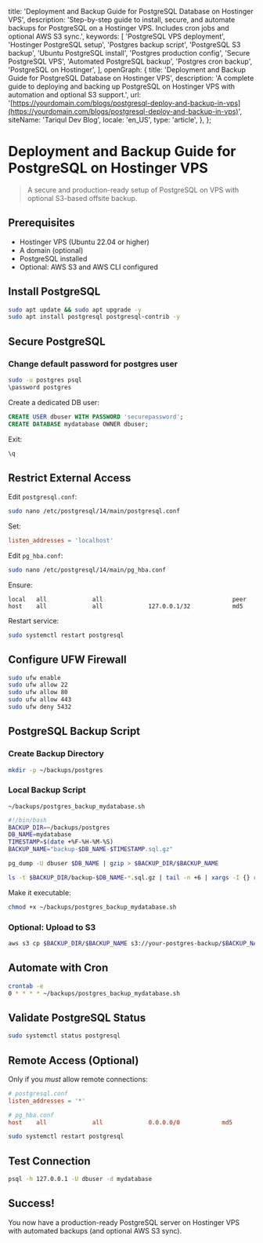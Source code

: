   title: 'Deployment and Backup Guide for PostgreSQL Database on Hostinger VPS',
  description: 'Step-by-step guide to install, secure, and automate backups for PostgreSQL on a Hostinger VPS. Includes cron jobs and optional AWS S3 sync.',
  keywords: [
    'PostgreSQL VPS deployment',
    'Hostinger PostgreSQL setup',
    'Postgres backup script',
    'PostgreSQL S3 backup',
    'Ubuntu PostgreSQL install',
    'Postgres production config',
    'Secure PostgreSQL VPS',
    'Automated PostgreSQL backup',
    'Postgres cron backup',
    'PostgreSQL on Hostinger',
  ],
  openGraph: {
    title: 'Deployment and Backup Guide for PostgreSQL Database on Hostinger VPS',
    description: 'A complete guide to deploying and backing up PostgreSQL on Hostinger VPS with automation and optional S3 support.',
    url: '[https://yourdomain.com/blogs/postgresql-deploy-and-backup-in-vps](https://yourdomain.com/blogs/postgresql-deploy-and-backup-in-vps)',
    siteName: 'Tariqul Dev Blog',
    locale: 'en_US',
    type: 'article',
  },
};

# Deployment and Backup Guide for PostgreSQL on Hostinger VPS

> A secure and production-ready setup of PostgreSQL on VPS with optional S3-based offsite backup.

## Prerequisites

- Hostinger VPS (Ubuntu 22.04 or higher)
- A domain (optional)
- PostgreSQL installed
- Optional: AWS S3 and AWS CLI configured

## Install PostgreSQL

```bash
sudo apt update && sudo apt upgrade -y
sudo apt install postgresql postgresql-contrib -y
```

## Secure PostgreSQL

### Change default password for postgres user

```bash
sudo -u postgres psql
\password postgres
```

Create a dedicated DB user:

```sql
CREATE USER dbuser WITH PASSWORD 'securepassword';
CREATE DATABASE mydatabase OWNER dbuser;
```

Exit:

```sql
\q
```

## Restrict External Access

Edit `postgresql.conf`:

```bash
sudo nano /etc/postgresql/14/main/postgresql.conf
```

Set:

```conf
listen_addresses = 'localhost'
```

Edit `pg_hba.conf`:

```bash
sudo nano /etc/postgresql/14/main/pg_hba.conf
```

Ensure:

```
local   all             all                                     peer
host    all             all             127.0.0.1/32            md5
```

Restart service:

```bash
sudo systemctl restart postgresql
```

## Configure UFW Firewall

```bash
sudo ufw enable
sudo ufw allow 22
sudo ufw allow 80
sudo ufw allow 443
sudo ufw deny 5432
```

## PostgreSQL Backup Script

### Create Backup Directory

```bash
mkdir -p ~/backups/postgres
```

### Local Backup Script

`~/backups/postgres_backup_mydatabase.sh`

```bash
#!/bin/bash
BACKUP_DIR=~/backups/postgres
DB_NAME=mydatabase
TIMESTAMP=$(date +%F-%H-%M-%S)
BACKUP_NAME="backup-$DB_NAME-$TIMESTAMP.sql.gz"

pg_dump -U dbuser $DB_NAME | gzip > $BACKUP_DIR/$BACKUP_NAME

ls -t $BACKUP_DIR/backup-$DB_NAME-*.sql.gz | tail -n +6 | xargs -I {} rm {}
```

Make it executable:

```bash
chmod +x ~/backups/postgres_backup_mydatabase.sh
```

### Optional: Upload to S3

```bash
aws s3 cp $BACKUP_DIR/$BACKUP_NAME s3://your-postgres-backup/$BACKUP_NAME
```

## Automate with Cron

```bash
crontab -e
0 * * * * ~/backups/postgres_backup_mydatabase.sh
```

## Validate PostgreSQL Status

```bash
sudo systemctl status postgresql
```

## Remote Access (Optional)

Only if you _must_ allow remote connections:

```conf
# postgresql.conf
listen_addresses = '*'

# pg_hba.conf
host    all             all             0.0.0.0/0            md5
```

```bash
sudo systemctl restart postgresql
```

## Test Connection

```bash
psql -h 127.0.0.1 -U dbuser -d mydatabase
```

## Success!

You now have a production-ready PostgreSQL server on Hostinger VPS with automated backups (and optional AWS S3 sync).
